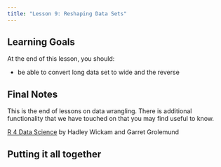 ```yaml
---
title: "Lesson 9: Reshaping Data Sets"
---
```



::: {.callout-caution collapse="false"}
## Learning Goals

At the end of this lesson, you should: 

* be able to convert long data set to wide and the reverse
:::





## Final Notes

This is the end of lessons on data wrangling. There is additional functionality that we have touched on that you may find useful to know. 

[R 4 Data Science](https://r4ds.had.co.nz/) by Hadley Wickam and Garret Grolemund



::: {.callout-tip}
## Putting it all together


:::

